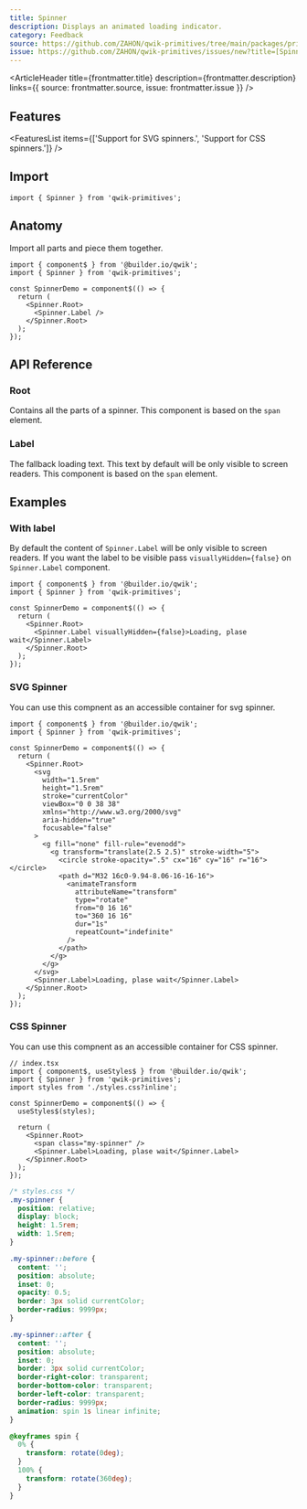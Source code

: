 ```yaml
---
title: Spinner
description: Displays an animated loading indicator.
category: Feedback
source: https://github.com/ZAHON/qwik-primitives/tree/main/packages/primitives/src/components/spinner
issue: https://github.com/ZAHON/qwik-primitives/issues/new?title=[Spinner]%20Issue
---
```



<ArticleHeader
  title={frontmatter.title}
  description={frontmatter.description}
  links={{ source: frontmatter.source, issue: frontmatter.issue }}
/>

<CodePresentation tsx={SpinnerDemoTsx} css={SpinnerDemoCss}>
  <SpinnerDemo />
</CodePresentation>

## Features

<FeaturesList items={['Support for SVG spinners.', 'Support for CSS spinners.']} />

## Import

```tsx
import { Spinner } from 'qwik-primitives';
```

## Anatomy

Import all parts and piece them together.

```tsx
import { component$ } from '@builder.io/qwik';
import { Spinner } from 'qwik-primitives';

const SpinnerDemo = component$(() => {
  return (
    <Spinner.Root>
      <Spinner.Label />
    </Spinner.Root>
  );
});
```

## API Reference

### Root

Contains all the parts of a spinner. This component is based on the `span` element.

<PropsTable id="spinner" part="root" />

<DataAttributesTable id="spinner" part="root" />

### Label

The fallback loading text. This text by default will be only visible to screen readers. This component is based on the `span` element.

<PropsTable id="spinner" part="label" />

<DataAttributesTable id="spinner" part="label" />

## Examples

### With label

By default the content of `Spinner.Label` will be only visible to screen readers. If you want the label to be visible pass `visuallyHidden={false}` on `Spinner.Label` component.

```tsx {7} /visuallyHidden={false}/
import { component$ } from '@builder.io/qwik';
import { Spinner } from 'qwik-primitives';

const SpinnerDemo = component$(() => {
  return (
    <Spinner.Root>
      <Spinner.Label visuallyHidden={false}>Loading, plase wait</Spinner.Label>
    </Spinner.Root>
  );
});
```

### SVG Spinner

You can use this compnent as an accessible container for svg spinner.

```tsx
import { component$ } from '@builder.io/qwik';
import { Spinner } from 'qwik-primitives';

const SpinnerDemo = component$(() => {
  return (
    <Spinner.Root>
      <svg
        width="1.5rem"
        height="1.5rem"
        stroke="currentColor"
        viewBox="0 0 38 38"
        xmlns="http://www.w3.org/2000/svg"
        aria-hidden="true"
        focusable="false"
      >
        <g fill="none" fill-rule="evenodd">
          <g transform="translate(2.5 2.5)" stroke-width="5">
            <circle stroke-opacity=".5" cx="16" cy="16" r="16"></circle>
            <path d="M32 16c0-9.94-8.06-16-16-16">
              <animateTransform
                attributeName="transform"
                type="rotate"
                from="0 16 16"
                to="360 16 16"
                dur="1s"
                repeatCount="indefinite"
              />
            </path>
          </g>
        </g>
      </svg>
      <Spinner.Label>Loading, plase wait</Spinner.Label>
    </Spinner.Root>
  );
});
```

### CSS Spinner

You can use this compnent as an accessible container for CSS spinner.

```tsx
// index.tsx
import { component$, useStyles$ } from '@builder.io/qwik';
import { Spinner } from 'qwik-primitives';
import styles from './styles.css?inline';

const SpinnerDemo = component$(() => {
  useStyles$(styles);

  return (
    <Spinner.Root>
      <span class="my-spinner" />
      <Spinner.Label>Loading, plase wait</Spinner.Label>
    </Spinner.Root>
  );
});
```

```css
/* styles.css */
.my-spinner {
  position: relative;
  display: block;
  height: 1.5rem;
  width: 1.5rem;
}

.my-spinner::before {
  content: '';
  position: absolute;
  inset: 0;
  opacity: 0.5;
  border: 3px solid currentColor;
  border-radius: 9999px;
}

.my-spinner::after {
  content: '';
  position: absolute;
  inset: 0;
  border: 3px solid currentColor;
  border-right-color: transparent;
  border-bottom-color: transparent;
  border-left-color: transparent;
  border-radius: 9999px;
  animation: spin 1s linear infinite;
}

@keyframes spin {
  0% {
    transform: rotate(0deg);
  }
  100% {
    transform: rotate(360deg);
  }
}
```
